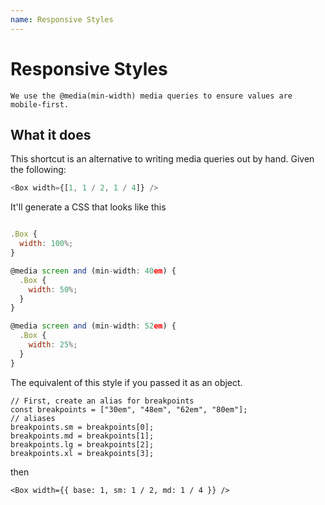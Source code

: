 ```yaml
---
name: Responsive Styles
---
```


# Responsive Styles

```
We use the @media(min-width) media queries to ensure values are mobile-first.
```

## What it does

This shortcut is an alternative to writing media queries out by hand. Given the following:

```js
<Box width={[1, 1 / 2, 1 / 4]} />
```

It'll generate a CSS that looks like this

```js

.Box {
  width: 100%;
}

@media screen and (min-width: 40em) {
  .Box {
    width: 50%;
  }
}

@media screen and (min-width: 52em) {
  .Box {
    width: 25%;
  }
}
```

The equivalent of this style if you passed it as an object.

```
// First, create an alias for breakpoints
const breakpoints = ["30em", "48em", "62em", "80em"];
// aliases
breakpoints.sm = breakpoints[0];
breakpoints.md = breakpoints[1];
breakpoints.lg = breakpoints[2];
breakpoints.xl = breakpoints[3];
```

then

```
<Box width={{ base: 1, sm: 1 / 2, md: 1 / 4 }} />
```
